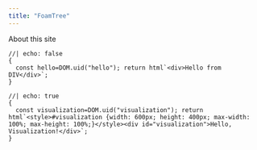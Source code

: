 ```yaml
---
title: "FoamTree"
---
```


About this site

```ojs
//| echo: false
{
  const hello=DOM.uid("hello"); return html`<div>Hello from DIV</div>`;
}
```

```ojs
//| echo: true
{
  const visualization=DOM.uid("visualization"); return html`<style>#visualization {width: 600px; height: 400px; max-width: 100%; max-height: 100%;}</style><div id="visualization">Hello, Visualization!</div>`;
} 
```
